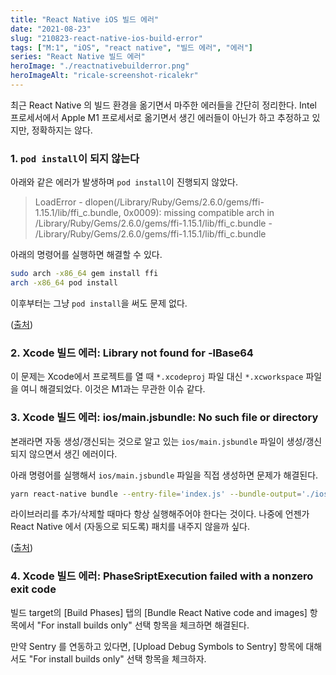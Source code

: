 ```yaml
---
title: "React Native iOS 빌드 에러"
date: "2021-08-23"
slug: "210823-react-native-ios-build-error"
tags: ["M:1", "iOS", "react native", "빌드 에러", "에러"]
series: "React Native 빌드 에러"
heroImage: "./reactnativebuilderror.png"
heroImageAlt: "ricale-screenshot-ricalekr"
---
```


최근 React Native 의 빌드 환경을 옮기면서 마주한 에러들을 간단히 정리한다. Intel 프로세서에서 Apple M1 프로세서로 옮기면서 생긴 에러들이 아닌가 하고 추정하고 있지만, 정확하지는 않다.

### 1. `pod install`이 되지 않는다

아래와 같은 에러가 발생하며 `pod install`이 진행되지 않았다.

> LoadError - dlopen(/Library/Ruby/Gems/2.6.0/gems/ffi-1.15.1/lib/ffi_c.bundle, 0x0009): missing compatible arch in /Library/Ruby/Gems/2.6.0/gems/ffi-1.15.1/lib/ffi_c.bundle - /Library/Ruby/Gems/2.6.0/gems/ffi-1.15.1/lib/ffi_c.bundle

아래의 명령어를 실행하면 해결할 수 있다.

```sh
sudo arch -x86_64 gem install ffi
arch -x86_64 pod install
```

이후부터는 그냥 `pod install`을 써도 문제 없다.

([출처](https://github.com/CocoaPods/CocoaPods/issues/10220#issuecomment-730963835))

### 2. Xcode 빌드 에러: Library not found for -lBase64

이 문제는 Xcode에서 프로젝트를 열 때 `*.xcodeproj` 파일 대신 `*.xcworkspace` 파일을 여니 해결되었다. 이것은 M1과는 무관한 이슈 같다.

### 3. Xcode 빌드 에러: ios/main.jsbundle: No such file or directory

본래라면 자동 생성/갱신되는 것으로 알고 있는 `ios/main.jsbundle` 파일이 생성/갱신되지 않으면서 생긴 에러이다.

아래 명령어를 실행해서 `ios/main.jsbundle` 파일을 직접 생성하면 문제가 해결된다.

```sh
yarn react-native bundle --entry-file='index.js' --bundle-output='./ios/main.jsbundle' --dev=false --platform='ios' --assets-dest='./ios'
```

라이브러리를 추가/삭제할 때마다 항상 실행해주어야 한다는 것이다. 나중에 언젠가 React Native 에서 (자동으로 되도록) 패치를 내주지 않을까 싶다.

([출처](https://github.com/facebook/react-native/issues/18472#issuecomment-407759054))

### 4. Xcode 빌드 에러: PhaseSriptExecution failed with a nonzero exit code

빌드 target의 [Build Phases] 탭의 [Bundle React Native code and images] 항목에서 "For install builds only" 선택 항목을 체크하면 해결된다.

만약 Sentry 를 연동하고 있다면, [Upload Debug Symbols to Sentry] 항목에 대해서도 "For install builds only" 선택 항목을 체크하자.
